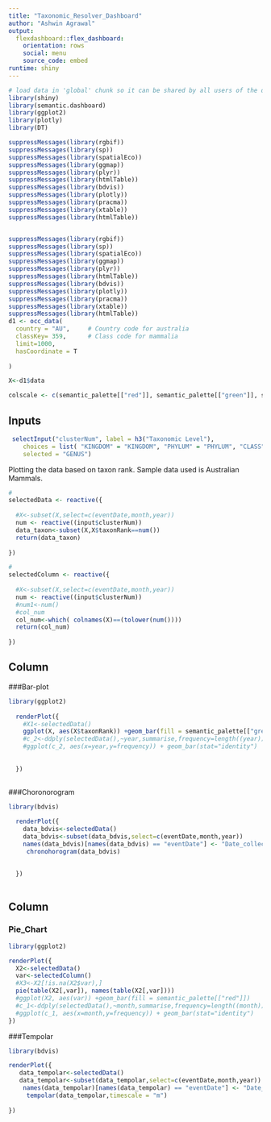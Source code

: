 ```yaml
---
title: "Taxonomic_Resolver_Dashboard"
author: "Ashwin Agrawal"
output: 
  flexdashboard::flex_dashboard:
    orientation: rows
    social: menu
    source_code: embed
runtime: shiny
---
```


```r
# load data in 'global' chunk so it can be shared by all users of the dashboard
library(shiny)
library(semantic.dashboard)
library(ggplot2)
library(plotly)
library(DT)

suppressMessages(library(rgbif))
suppressMessages(library(sp))
suppressMessages(library(spatialEco))
suppressMessages(library(ggmap))
suppressMessages(library(plyr))
suppressMessages(library(htmlTable))
suppressMessages(library(bdvis))
suppressMessages(library(plotly))
suppressMessages(library(pracma))
suppressMessages(library(xtable))
suppressMessages(library(htmlTable))


suppressMessages(library(rgbif))
suppressMessages(library(sp))
suppressMessages(library(spatialEco))
suppressMessages(library(ggmap))
suppressMessages(library(plyr))
suppressMessages(library(htmlTable))
suppressMessages(library(bdvis))
suppressMessages(library(plotly))
suppressMessages(library(pracma))
suppressMessages(library(xtable))
suppressMessages(library(htmlTable))
d1 <- occ_data(
  country = "AU",     # Country code for australia
  classKey= 359,      # Class code for mammalia
  limit=1000,
  hasCoordinate = T
  
)

X<-d1$data

colscale <- c(semantic_palette[["red"]], semantic_palette[["green"]], semantic_palette[["blue"]])

```

Inputs {.sidebar}
-----------------------------------------------------------------------

```r
 selectInput("clusterNum", label = h3("Taxonomic Level"), 
    choices = list( "KINGDOM" = "KINGDOM", "PHYLUM" = "PHYLUM", "CLASS" = "CLASS", "ORDER" = "ORDER","FAMILY" = "FAMILY","GENUS"="GENUS","SPECIES"="SPECIES","SUBSPECIES"="SUBSPECIES"), 
    selected = "GENUS")

```

Plotting the data based on taxon rank.
Sample data used is Australian Mammals.


```r
#
selectedData <- reactive({
  
  #X<-subset(X,select=c(eventDate,month,year))
  num <- reactive((input$clusterNum))
  data_taxon<-subset(X,X$taxonRank==num())
  return(data_taxon)
   
})
```

```r
#
selectedColumn <- reactive({
  
  #X<-subset(X,select=c(eventDate,month,year))
  num <- reactive((input$clusterNum))
  #num1<-num()
  #col_num
  col_num<-which( colnames(X)==(tolower(num())))
  return(col_num)
   
})
```



Column {.tabset}
-----------------------------------------------------------------------

###Bar-plot
    
```r
library(ggplot2)
 
  renderPlot({
    #X1<-selectedData()
    ggplot(X, aes(X$taxonRank)) +geom_bar(fill = semantic_palette[["green"]])
    #c_2<-ddply(selectedData(),~year,summarise,frequency=length((year)))
    #ggplot(c_2, aes(x=year,y=frequency)) + geom_bar(stat="identity")
 
  
  })
  
```

###Choronorogram


```r
library(bdvis)
 
  renderPlot({
    data_bdvis<-selectedData()
    data_bdvis<-subset(data_bdvis,select=c(eventDate,month,year))
    names(data_bdvis)[names(data_bdvis) == "eventDate"] <- "Date_collected"
     chronohorogram(data_bdvis)
 
  
  })
  
```


Column {.tabset}
-----------------------------------------------------------------------

### Pie_Chart


```r
library(ggplot2)

renderPlot({
  X2<-selectedData()
  var<-selectedColumn()
  #X3<-X2[!is.na(X2$var),]
  pie(table(X2[,var]), names(table(X2[,var])))
  #ggplot(X2, aes(var)) +geom_bar(fill = semantic_palette[["red"]])
  #c_1<-ddply(selectedData(),~month,summarise,frequency=length((month)))
  #ggplot(c_1, aes(x=month,y=frequency)) + geom_bar(stat="identity")
})
```

###Tempolar

```r
library(bdvis)

renderPlot({
   data_tempolar<-selectedData()
   data_tempolar<-subset(data_tempolar,select=c(eventDate,month,year))
    names(data_tempolar)[names(data_tempolar) == "eventDate"] <- "Date_collected"
     tempolar(data_tempolar,timescale = "m")
  
})
```



